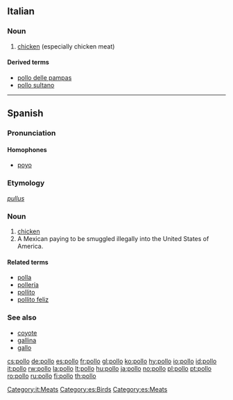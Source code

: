 {{also|pöllö}}
==Italian==

===Noun===
{{it-noun|poll|m|o|i}}

# {{context|meats|birds|lang=it}} [[chicken]]  (especially chicken meat)

====Derived terms====
* [[pollo delle pampas]]
* [[pollo sultano]]

[[Category:it:Meats]]

----

==Spanish==

===Pronunciation===
====Homophones====
* [[poyo]]

===Etymology===
{{etyl|la|es}} ''[[pullus]]''

===Noun===
{{es-noun-m}}

# [[chicken]]
# A Mexican paying to be smuggled illegally into the United States of America.<!-- possibly not limited to the Mex/USA case? -->

====Related terms====
* [[polla]] {{f}}
* [[pollería]] {{f}}
* [[pollito]] {{m}}
* [[pollito feliz]] {{m}}

===See also===
* [[coyote]] {{m}}
* [[gallina]] {{f}}
* [[gallo]] {{m}}

[[Category:es:Birds]]
[[Category:es:Meats]]

[[cs:pollo]]
[[de:pollo]]
[[es:pollo]]
[[fr:pollo]]
[[gl:pollo]]
[[ko:pollo]]
[[hy:pollo]]
[[io:pollo]]
[[id:pollo]]
[[it:pollo]]
[[rw:pollo]]
[[la:pollo]]
[[lt:pollo]]
[[hu:pollo]]
[[ja:pollo]]
[[no:pollo]]
[[pl:pollo]]
[[pt:pollo]]
[[ro:pollo]]
[[ru:pollo]]
[[fi:pollo]]
[[th:pollo]]